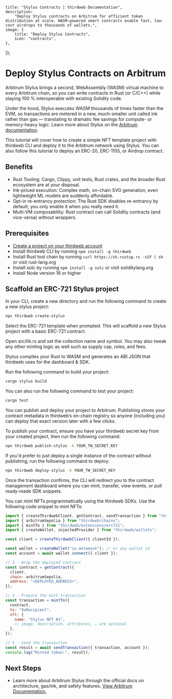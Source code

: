 
    title: "Stylus Contracts | thirdweb Documentation",
    description:
        "Deploy Stylus contracts on Arbitrum for efficient token distribution at scale. WASM-powered smart contracts enable fast, low-cost airdrops to thousands of wallets.",
    image: {
        title: "Deploy Stylus Contracts",
        icon: "contracts",
    },
});

# Deploy Stylus Contracts on Arbitrum

Arbitrum Stylus brings a second, WebAssembly (WASM) virtual machine to every Arbitrum chain, so you can write contracts in Rust (or C/C++) while staying 100 % interoperable with existing Solidity code. 

Under the hood, Stylus executes WASM thousands of times faster than the EVM, so transactions are metered in a new, much-smaller unit called ink rather than gas — translating to dramatic fee savings for compute- or memory-heavy logic. Learn more about Stylus on the [Arbitrum documentation](https://docs.arbitrum.io/stylus/concepts/how-it-works).

This tutorial will cover how to create a simple NFT template project with thirdweb CLI and deploy it to the Arbitrum network using Stylus. You can also follow this tutorial to deploy an ERC-20, ERC-1155, or Airdrop contract. 

## Benefits

- Rust Tooling: Cargo, Clippy, unit tests, Rust crates, and the broader Rust ecosystem are at your disposal.
- Ink-priced execution: Complex math, on-chain SVG generation, even lightweight ML models are suddenly affordable.
- Opt-in re-entrancy protection: The Rust SDK disables re-entrancy by default; you only enable it when you really need it.
- Multi-VM composability: Rust contract can call Solidity contracts (and vice-versa) without wrappers.

## Prerequisites

- [Create a project on your thirdweb account](https://thirdweb.com/dashboard)
- Install thirdweb CLI by running `npm install -g thirdweb`
- Install Rust tool chain by running `curl https://sh.rustup.rs -sSf | sh` or visit rust-lang.org
- Install solc by running `npm install -g solc` or visit soliditylang.org
- Install Node version 18 or higher

## Scaffold an ERC-721 Stylus project

<Steps>
<Step title="Initialize a new Stylus project">
In your CLI, create a new directory and run the following command to create a new stylus project:

```bash
npx thirdweb create-stylus
```

Select the ERC-721 template when prompted. This will scaffold a new Stylus project with a basic ERC-721 contract.
</Step>

<Step title="Set Collection Name & Symbol">

Open src/lib.rs and set the collection name and symbol. You may also tweak any other minting logic as well such as supply cap, roles, and fees. 

</Step>
<Step title="Build & test the project">

Stylus compiles your Rust to WASM and generates an ABI JSON that thirdweb uses for the dashboard & SDK.

Run the following command to build your project:

```bash
cargo stylus build
``` 

You can also run the following command to test your project:

```bash
cargo test
```

</Step>

<Step title="Deploy or Publish Your Contract">

You can publish and deploy your project to Arbitrum. Publishing stores your contract metadata in thirdweb’s on-chain registry so anyone (including you) can deploy that exact version later with a few clicks.

To publish your contract, ensure you have your thirdweb secret key from your created project, then run the following command:

```bash
npx thirdweb publish-stylus -k YOUR_TW_SECRET_KEY
```

If you'd prefer to just deploy a single instance of the contract without publishing, run the following command to deploy:

```bash
npx thirdweb deploy-stylus -k YOUR_TW_SECRET_KEY
```

Once the transaction confirms, the CLI will redirect you to the contract management dashboard where you can mint, transfer, view events, or pull ready-made SDK snippets.

</Step>

<Step title="(Optional) Mint NFTs Programmatically">

You can mint NFTs programmatically using the thirdweb SDKs. Use the following code snippet to mint NFTs:

```javascript
import { createThirdwebClient, getContract, sendTransaction } from "thirdweb";
import { arbitrumSepolia } from "thirdweb/chains";
import { mintTo } from "thirdweb/extensions/erc721";
import { createWallet, injectedProvider } from "thirdweb/wallets";

const client = createThirdwebClient({ clientId });

const wallet = createWallet("io.metamask"); // or any wallet id
const account = await wallet.connect({ client });

// 3 · Wrap the deployed contract
const contract = getContract({
  client,
  chain: arbitrumSepolia,
  address: "<DEPLOYED_ADDRESS>",
});

// 4 · Prepare the mint transaction
const transaction = mintTo({
  contract,
  to: "0xRecipient",
  nft: {
    name: "Stylus NFT #1",
    // image, description, attributes, … are optional
  },
});

// 5 · Send the transaction
const result = await sendTransaction({ transaction, account });
console.log("Minted token:", result);
```

</Step>

</Steps>

## Next Steps

- Learn more about Arbitrum Stylus through the official docs on architecture, gas/ink, and safety features. [View Arbitrum Documentation.](https://docs.arbitrum.io/stylus/concepts/how-it-works)
